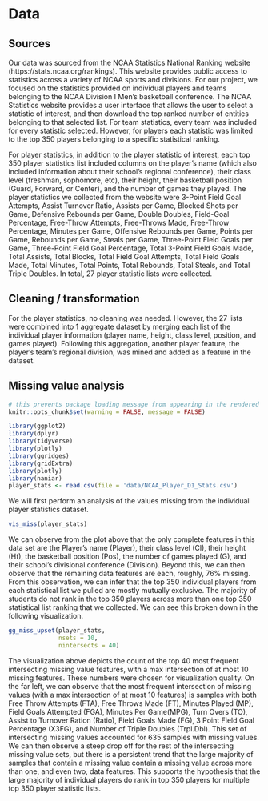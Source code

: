 # Data 

## Sources

Our data was sourced from the NCAA Statistics National Ranking website (https://stats.ncaa.org/rankings). This website provides public access to statistics across a variety of NCAA sports and divisions. For our project, we focused on the statistics provided on individual players and teams belonging to the NCAA Division I Men's basketball conference. The NCAA Statistics website provides a user interface that allows the user to select a statistic of interest, and then download the top ranked number of entities belonging to that selected list. For team statistics, every team was included for every statistic selected. However, for players each statistic was limited to the top 350 players belonging to a specific statistical ranking.

For player statistics, in addition to the player statistic of interest, each top 350 player statistics list included columns on the player's name (which also included information about their school's regional conference), their class level (freshman, sophomore, etc), their height, their basketball position (Guard, Forward, or Center), and the number of games they played. The player statistics we collected from the website were 3-Point Field Goal Attempts, Assist Turnover Ratio, Assists per Game, Blocked Shots per Game, Defensive Rebounds per Game, Double Doubles, Field-Goal Percentage, Free-Throw Attempts, Free-Throws Made, Free-Throw Percentage, Minutes per Game, Offensive Rebounds per Game, Points per Game, Rebounds per Game, Steals per Game, Three-Point Field Goals per Game, Three-Point Field Goal Percentage, Total 3-Point Field Goals Made, Total Assists, Total Blocks, Total Field Goal Attempts, Total Field Goals Made, Total Minutes, Total Points, Total Rebounds, Total Steals, and Total Triple Doubles. In total, 27 player statistic lists were collected.

## Cleaning / transformation

For the player statistics, no cleaning was needed. However, the 27 lists were combined into 1 aggregate dataset by merging each list of the individual player information (player name, height, class level, position, and games played). Following this aggregation, another player feature, the player's team's regional division, was mined and added as a feature in the dataset.

## Missing value analysis
```r
# this prevents package loading message from appearing in the rendered version of your problem set
knitr::opts_chunk$set(warning = FALSE, message = FALSE)

library(ggplot2)
library(dplyr)
library(tidyverse)
library(plotly) 
library(ggridges)
library(gridExtra)
library(plotly)
library(naniar)
player_stats <- read.csv(file = 'data/NCAA_Player_D1_Stats.csv')

```

We will first perform an analysis of the values missing from the individual player statistics dataset.

```r
vis_miss(player_stats)
```

We can observe from the plot above that the only complete features in this data set are the Player's name (Player), their class level (Cl), their height (Ht), the basketball position (Pos), the number of games played (G), and their school's divisional conference (Division). Beyond this, we can then observe that the remaining data features are each, roughly, 76% missing. From this observation, we can infer that the top 350 individual players from each statistical list we pulled are mostly mutually exclusive. The majority of students do not rank in the top 350 players across more than one top 350 statistical list ranking that we collected. We can see this broken down in the following visualization.


```r
gg_miss_upset(player_stats, 
              nsets = 10,
              nintersects = 40)
```

The visualization above depicts the count of the top 40 most frequent intersecting missing value features, with a max intersection of at most 10 missing features. These numbers were chosen for visualization quality. On the far left, we can observe that the most frequent intersection of missing values (with a max intersection of at most 10 features) is samples with both Free Throw Attempts (FTA), Free Throws Made (FT), Minutes Played (MP), Field Goals Attempted (FGA), Minutes Per Game(MPG), Turn Overs (TO), Assist to Turnover Ration (Ratio), Field Goals Made (FG), 3 Point Field Goal Percentage (X3FG), and Number of Triple Doubles (Trpl.Dbl). This set of intersecting missing values accounted for 635 samples with missing values. We can then observe a steep drop off for the rest of the intersecting missing value sets, but there is a persistent trend that the large majority of samples that contain a missing value contain a missing value across more than one, and even two, data features. This supports the hypothesis that the large majority of individual players do rank in top 350 players for multiple top 350 player statistic lists. 